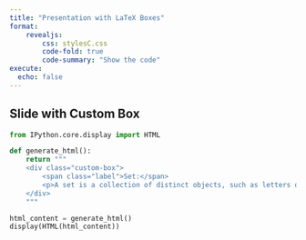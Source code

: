 ```yaml
---
title: "Presentation with LaTeX Boxes"
format: 
    revealjs:
        css: stylesC.css
        code-fold: true
        code-summary: "Show the code"
execute:
  echo: false
---
```


## Slide with Custom Box

```python
from IPython.core.display import HTML

def generate_html():
    return """
    <div class="custom-box">
        <span class="label">Set:</span>
        <p>A set is a collection of distinct objects, such as letters or numbers.</p>
    </div>
    """

html_content = generate_html()
display(HTML(html_content))
```
